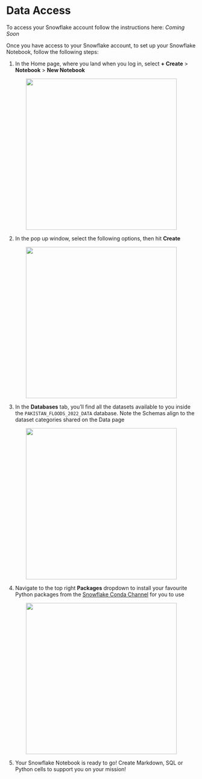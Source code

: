 # Data Access {.unnumbered}

To access your Snowflake account follow the instructions here: *Coming Soon*

Once you have access to your Snowflake account, to set up your Snowflake Notebook, follow the following steps:

1. In the Home page, where you land when you log in, select **+ Create** > **Notebook** > **New Notebook** 

::: {style="text-align: center;"}
<img src="img/snow/create_notebook.png" width="400"/>

:::


2. In the pop up window, select the following options, then hit **Create** 

::: {style="text-align: center;"}
<img src="img/snow/notebook_options.png" width="400"/>

:::


3. In the **Databases** tab, you'll find all the datasets available to you inside the `PAKISTAN_FLOODS_2022_DATA` database. Note the Schemas align to the dataset categories shared on the Data page

::: {style="text-align: center;"}
<img src="img/snow/databases.png" width="400"/>

:::


4. Navigate to the top right **Packages** dropdown to install your favourite Python packages from the [Snowflake Conda Channel](https://repo.anaconda.com/pkgs/snowflake/) for you to use

::: {style="text-align: center;"}
<img src="img/snow/anaconda_packages.png" width="400"/>

:::


5. Your Snowflake Notebook is ready to go! Create Markdown, SQL or Python cells to support you on your mission!
